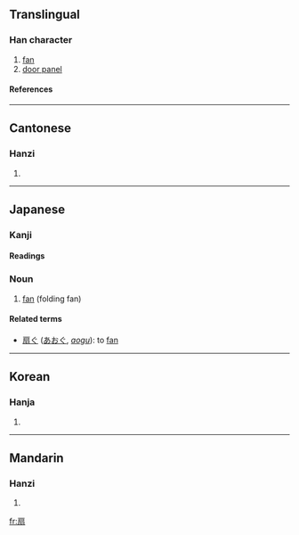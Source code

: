 {{see|煽}}
==Translingual==
===Han character===
{{Han char|rn=63|rad=戶|as=06|sn=10|four=3022<sub>7</sub>|canj=竹尸尸一一 (HSSMM), 戈尸尸一一 (ISSMM)}}
# [[fan]]
# [[door panel]]
====References====
{{Han ref|kx=0416.140|dkj=11743|dj=0761.160|hdz=32263.060|uh=6247|ud=25159|bh=AEB0|bd=44720}}
----
==Cantonese==
===Hanzi===
{{yue-hanzi|jyut=[[sin3]]|y=[[sin3]]}}
# {{defn|Cantonese}}
----
==Japanese==
===Kanji===
{{ja-kanji|grade=7|rs=戶06}}
====Readings====
{{ja-readings|on=[[せん]] (sen)|kun=[[おうぎ]] (ougi)}}

===Noun===
{{ja-noun|k|hira=おうぎ|rom=ōgi}}
# [[fan]] (folding fan)

====Related terms====
*[[扇ぐ]] ([[あおぐ]], ''[[aogu]]''): to [[fan]]

----
==Korean==
===Hanja===
{{ko-hanja|hangeul=선|eumhun=|rv=seon|mr=sŏn|y=sen}}
# {{defn|Korean}}
----
==Mandarin==
===Hanzi===
{{cmn-hanzi|pin=[[shàn]] (shan4), [[shān]] (shan1)|wg=shan<sup>4</sup>}}
# {{defn|Mandarin}}

[[fr:扇]]